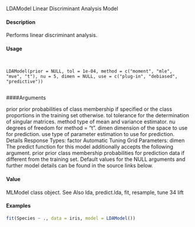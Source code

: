 
LDAModel Linear Discriminant Analysis Model

#### Description

Performs linear discriminant analysis.

#### Usage
<pre><code>

LDAModel(prior = NULL, tol = 1e-04, method = c("moment", "mle",
"mve", "t"), nu = 5, dimen = NULL, use = c("plug-in", "debiased",
"predictive"))

</code></pre>
####Arguments

prior prior probabilities of class membership if specified or the class proportions in
the training set otherwise.
tol tolerance for the determination of singular matrices.
method type of mean and variance estimator.
nu degrees of freedom for method = "t".
dimen dimension of the space to use for prediction.
use type of parameter estimation to use for prediction.
Details
Response Types: factor
Automatic Tuning Grid Parameters: dimen
The predict function for this model additionally accepts the following argument.
prior prior class membership probabilities for prediction data if different from the training set.
Default values for the NULL arguments and further model details can be found in the source links
below.

#### Value

MLModel class object.
See Also
lda, predict.lda, fit, resample, tune
34 lift

#### Examples
```r

fit(Species ~ ., data = iris, model = LDAModel())
```
